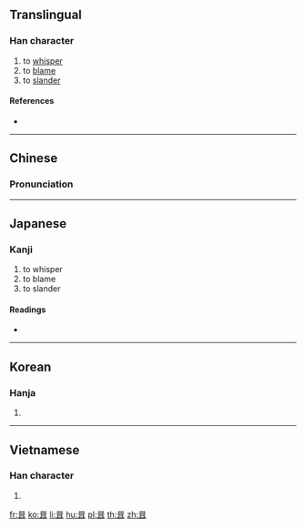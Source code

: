 ==Translingual==

===Han character===
{{Han char|rn=30|rad=口|as=06|sn=9|four=60401|canj=RSJ|ids=⿱口耳}}

# to [[whisper]]
# to [[blame]]
# to [[slander]]

====References====
* {{Han ref|kx=0185.240|dkj=03527|dj=0405.220|hdz=10612.050|uh=54A0|ud=21664|bh=CE48|bd=52808}}

----

==Chinese==
{{zh-forms}}

===Pronunciation===
{{zh-pron
|m=qì
|c=cap1
|mc=y
|oc=y
|ma=
|cat=v
}}

----

==Japanese==

===Kanji===
{{ja-kanji|grade=|rs=口06}}

# to whisper
# to blame
# to slander

====Readings====
* {{ja-readings|on=[[しゅう]] (shū), [[ゆう]] (yū)|kun=[[ささやく]] (sasayaku), [[そしる]] (soshiru)}}

----

==Korean==

===Hanja===
{{ko-hanja|hangeul=집|rv=jip|mr=chip}}

# {{defn|lang=ko|sort=口06}}

----

==Vietnamese==

===Han character===
{{vi-readings|rs=口06|hanviet=nghiện}}

# {{defn|lang=vi|sort=口06}}

[[fr:咠]]
[[ko:咠]]
[[li:咠]]
[[hu:咠]]
[[pl:咠]]
[[th:咠]]
[[zh:咠]]